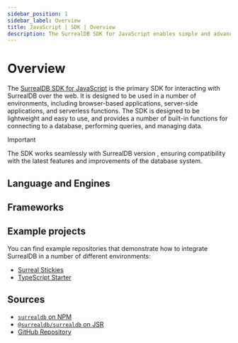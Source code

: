 ```yaml
---
sidebar_position: 1
sidebar_label: Overview
title: JavaScript | SDK | Overview
description: The SurrealDB SDK for JavaScript enables simple and advanced querying of a remote or embedded database.
---
```





# Overview

The [SurrealDB SDK for JavaScript](https://npmjs.com/package/surrealdb) is the primary SDK for interacting with SurrealDB over the web. It is designed to be used in a number of environments, including browser-based applications, server-side applications, and serverless functions. The SDK is designed to be lightweight and easy to use, and provides a number of built-in functions for connecting to a database, performing queries, and managing data.


> [!IMPORTANT]
> The SDK works seamlessly with SurrealDB version <Version />, ensuring compatibility with the latest features and improvements of the database system.

## Language and Engines

<Boxes>
    <IconBox
        title="JavaScript"
        status="available"
        href="/docs/sdk/javascript/core/create-a-new-connection"
        icon={{
                light: LightJavaScript,
                dark: DarkJavaScript,
        }}
    />
    <IconBox
        title="TypeScript"
        status="available"
        href="/docs/sdk/javascript/core/create-a-new-connection"
        icon={{
                light: LightTypescript,
                dark: DarkTypescript,
        }}
    />
    <IconBox
        title="Node.js"
        status="available"
        href="/docs/sdk/javascript/engines/node"
        icon={{
                light: LightNodejs,
                dark: DarkNodejs,
        }}
    />
    <IconBox
        title="WebAssembly"
        status="available"
        href="/docs/sdk/javascript/engines/wasm"
        icon={{
                light: LightWasm,
                dark: DarkWasm,
        }}
    />
</Boxes>

## Frameworks

<Boxes>
    <IconBox
        title="React"
        status="coming soon"
        icon={{
            light: LightReact,
            dark: DarkReact,
        }}
    />
    <IconBox
        title="Next.js"
        status="coming soon"
        icon={{
            light: LightNext,
            dark: DarkNext,
        }}
    />
    <IconBox
        title="Vue.js"
        status="coming soon"
        icon={{
            light: LightVue,
            dark: DarkVue,
        }}
    />
    <IconBox
        title="Angular"
        status="coming soon"
        icon={{
            light: LightAngular,
            dark: DarkAngular,
        }}
    />
    <IconBox
        title="Solid.js"
        status="coming soon"
        icon={{
            light: LightSolid,
            dark: DarkSolid,
        }}
    />
    <IconBox
        title="Svelte"
        status="coming soon"
        icon={{
            light: LightSvelte,
            dark: DarkSvelte,
        }}
    />
</Boxes>

## Example projects

You can find example repositories that demonstrate how to integrate SurrealDB in a number of different environments:

- [Surreal Stickies](https://github.com/surrealdb/examples/tree/main/notes-v2)
- [TypeScript Starter](https://github.com/surrealdb/examples/tree/main/ts-bun-starter)

## Sources

- [`surrealdb` on NPM](https://npmjs.com/package/surrealdb)
- [`@surrealdb/surrealdb` on JSR](https://jsr.io/@surrealdb/surrealdb)
- [GitHub Repository](https://github.com/surrealdb/surrealdb.js)
